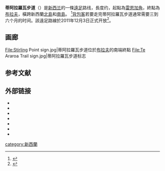 {{Infobox hiking trail
 |name=蒂阿拉羅瓦步道<br>Te Araroa 
 |photo=Te Araroa logo sign.jpg
 |caption=蒂阿拉羅瓦步道標識
 |location= [[新西蘭|新西蘭]]
 |designation= 
 |length={{convert|3000|km|mi|0|abbr=on}} 
 |trailheads=[[雷恩加角|雷恩加角]] <br>[[布拉夫|布拉夫]]
 |use=[[遠足|遠足]] 
 |elev_change=<!-- {{convert|420880|ft|m|0|abbr=on}} -->
 |highest= 
 |lowest= 
 |months= 
 |sights= 
 |hazards= 
}}'''蒂阿拉羅瓦步道'''（{{lang-en|Te Araroa}}）是[[新西兰|新西兰]]的一條[[遠足|遠足]]路线，長度约{{Convert|3000|km}}，起點為[[雷恩加角|雷恩加角]]，終點為[[布拉夫|布拉夫]]，橫跨新西蘭[[北島_(紐西蘭)|北島]]和[[南島_(新西蘭)|南島]]。 <ref name="Otago">{{Cite web|title=Breast Hill track open for trampers|url=http://www.odt.co.nz/your-town/hawea/154074/breast-hill-track-open-trampers|accessdate=2016-02-17|date=2011-03-31|publisher=Otago Daily Times|archive-date=2016-06-05|archive-url=https://web.archive.org/web/20160605025723/http://www.odt.co.nz/your-town/hawea/154074/breast-hill-track-open-trampers|dead-url=no}}</ref>[[背包客|背包客]]若要走完蒂阿拉羅瓦步道通常需要三到六个月的时间。該遠足路線於2011年12月3日正式开放<ref>{{cite web |url=http://www.teararoa.org.nz/ |title=New Zealand's Trail – Home |publisher=Te Araroa |date= |accessdate=2016-02-17 |archive-date=2021-04-05 |archive-url=https://web.archive.org/web/20210405054000/https://www.teararoa.org.nz/ |dead-url=no }}</ref>。   
== 画廊 ==
<gallery>
File:Stirling Point sign.jpg|蒂阿拉羅瓦步道位於[[布拉夫|布拉夫]]的南端終點
File:Te Araroa Trail sign.jpg|蒂阿拉羅瓦步道标志
</gallery>

== 参考文献 ==
{{Reflist}}

== 外部链接 ==
{{Commonscat|Te Araroa Trail|Te Araroa Trail}}
{{wikivoyage}}
* {{Official website|https://www.teararoa.org.nz/}}
* {{Cite web|title=Trail Journals: Te Araroa – the New Zealand Trail|url=http://www.trailjournals.com/journals/te_araroa_-_the_new_zealand_trail|access-date=2020-07-11|archive-date=2020-02-15|archive-url=https://web.archive.org/web/20200215001932/https://www.trailjournals.com/journals/te_araroa_-_the_new_zealand_trail|dead-url=no}}
* {{Cite web|title=Te Araroa Trail Stories|url=http://www.teararoa.org.nz/trailstories|access-date=2020-07-11|archive-date=2020-08-07|archive-url=https://web.archive.org/web/20200807012947/https://www.teararoa.org.nz/trailstories/|dead-url=no}}
* {{Cite web|title=Te Araroa Trail Wiki|url=http://tawiki.org/wiki/Main_Page|access-date=2020-07-11|archive-date=2020-06-17|archive-url=https://web.archive.org/web/20200617120741/http://tawiki.org/wiki/Main_Page|dead-url=no}}
* {{Cite web|title=Te Araroa Trail Angels|url=https://trailangel.co.nz|access-date=2022-02-10|archive-date=2021-02-24|archive-url=https://web.archive.org/web/20210224182906/https://trailangel.co.nz/|dead-url=no}}
* {{Cite web|title=Tramping New Zealand – Te Araroa Trail, South Island|url=http://www.tramping.net.nz/te-araroa|access-date=2020-07-11|archive-date=2021-01-30|archive-url=https://web.archive.org/web/20210130152744/https://tramping.net.nz/te-araroa/|dead-url=no}}
* {{Cite web|title=Te Araroa Trail Northbound Guide|url=https://teararoasite.wordpress.com|access-date=2022-02-10|archive-date=2018-07-25|archive-url=https://web.archive.org/web/20180725153256/https://teararoasite.wordpress.com/|dead-url=no}}
[[category:新西蘭|category:新西蘭]]